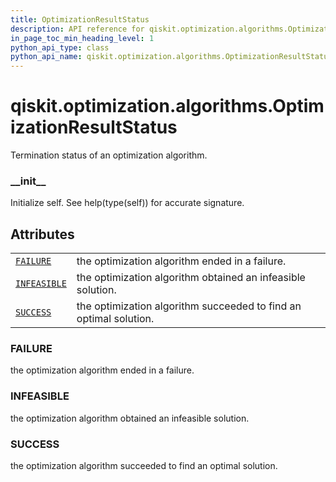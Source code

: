```yaml
---
title: OptimizationResultStatus
description: API reference for qiskit.optimization.algorithms.OptimizationResultStatus
in_page_toc_min_heading_level: 1
python_api_type: class
python_api_name: qiskit.optimization.algorithms.OptimizationResultStatus
---
```


<span id="qiskit-optimization-algorithms-optimizationresultstatus" />

# qiskit.optimization.algorithms.OptimizationResultStatus

<Class id="qiskit.optimization.algorithms.OptimizationResultStatus" isDedicatedPage={true} github="https://github.com/qiskit-community/qiskit-aqua/tree/stable/0.9/qiskit/optimization/algorithms/optimization_algorithm.py" signature="OptimizationResultStatus(value)" modifiers="class">
  Termination status of an optimization algorithm.

  ### \_\_init\_\_

  <Function id="qiskit.optimization.algorithms.OptimizationResultStatus.__init__" signature="__init__()">
    Initialize self. See help(type(self)) for accurate signature.
  </Function>

  ## Attributes

  |                                                                                                                                                          |                                                                   |
  | -------------------------------------------------------------------------------------------------------------------------------------------------------- | ----------------------------------------------------------------- |
  | [`FAILURE`](#qiskit.optimization.algorithms.OptimizationResultStatus.FAILURE "qiskit.optimization.algorithms.OptimizationResultStatus.FAILURE")          | the optimization algorithm ended in a failure.                    |
  | [`INFEASIBLE`](#qiskit.optimization.algorithms.OptimizationResultStatus.INFEASIBLE "qiskit.optimization.algorithms.OptimizationResultStatus.INFEASIBLE") | the optimization algorithm obtained an infeasible solution.       |
  | [`SUCCESS`](#qiskit.optimization.algorithms.OptimizationResultStatus.SUCCESS "qiskit.optimization.algorithms.OptimizationResultStatus.SUCCESS")          | the optimization algorithm succeeded to find an optimal solution. |

  ### FAILURE

  <Attribute id="qiskit.optimization.algorithms.OptimizationResultStatus.FAILURE" attributeValue="1">
    the optimization algorithm ended in a failure.
  </Attribute>

  ### INFEASIBLE

  <Attribute id="qiskit.optimization.algorithms.OptimizationResultStatus.INFEASIBLE" attributeValue="2">
    the optimization algorithm obtained an infeasible solution.
  </Attribute>

  ### SUCCESS

  <Attribute id="qiskit.optimization.algorithms.OptimizationResultStatus.SUCCESS" attributeValue="0">
    the optimization algorithm succeeded to find an optimal solution.
  </Attribute>
</Class>

